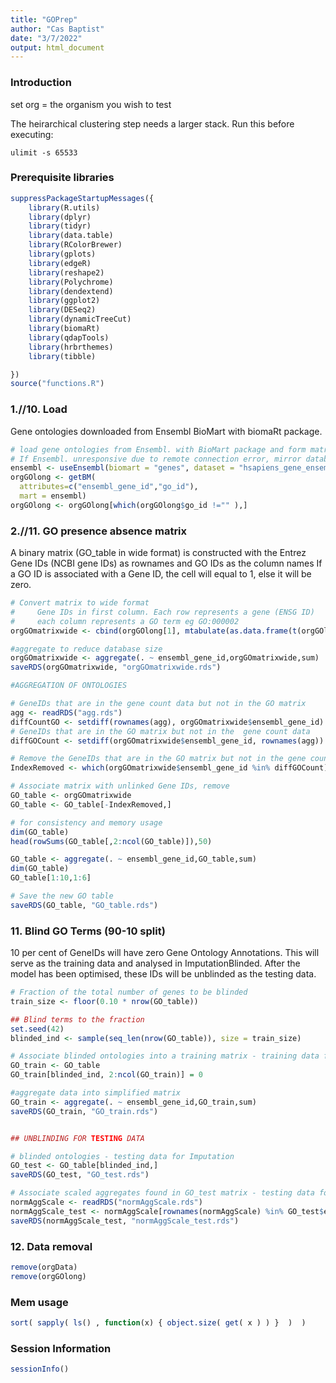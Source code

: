 ```yaml
---
title: "GOPrep"
author: "Cas Baptist"
date: "3/7/2022"
output: html_document
---
```


### Introduction

set org = the organism you wish to test

The heirarchical clustering step needs a larger stack. Run this before executing:

`
ulimit -s 65533
`

### Prerequisite libraries

```r
suppressPackageStartupMessages({
    library(R.utils)
    library(dplyr)
    library(tidyr)
    library(data.table)
    library(RColorBrewer)
    library(gplots)
    library(edgeR)
    library(reshape2)
    library(Polychrome)
    library(dendextend)
    library(ggplot2)
    library(DESeq2)
    library(dynamicTreeCut)
    library(biomaRt)
    library(qdapTools)
    library(hrbrthemes)
    library(tibble)

})
source("functions.R")
```

### 1.//10. Load 

Gene ontologies downloaded from Ensembl BioMart with biomaRt package.

```r

# load gene ontologies from Ensembl. with BioMart package and form matrix
# If Ensembl. unresponsive due to remote connection error, mirror databases will be read.
ensembl <- useEnsembl(biomart = "genes", dataset = "hsapiens_gene_ensembl")
orgGOlong <- getBM(
  attributes=c("ensembl_gene_id","go_id"), 
  mart = ensembl)
orgGOlong <- orgGOlong[which(orgGOlong$go_id !="" ),]

```

### 2.//11. GO presence absence matrix 

A binary matrix (GO_table in wide format) is constructed with the Entrez Gene IDs (NCBI gene IDs) as rownames and GO IDs as the column names
If a GO ID is associated with a Gene ID, the cell will equal to 1, else it will be zero. 

``` r

# Convert matrix to wide format
#     Gene IDs in first column. Each row represents a gene (ENSG ID)
#     each column represents a GO term eg GO:000002
orgGOmatrixwide <- cbind(orgGOlong[1], mtabulate(as.data.frame(t(orgGOlong[-1]))))

#aggregate to reduce database size
orgGOmatrixwide <- aggregate(. ~ ensembl_gene_id,orgGOmatrixwide,sum)
saveRDS(orgGOmatrixwide, "orgGOmatrixwide.rds")

#AGGREGATION OF ONTOLOGIES

# GeneIDs that are in the gene count data but not in the GO matrix
agg <- readRDS("agg.rds")
diffCountGO <- setdiff(rownames(agg), orgGOmatrixwide$ensembl_gene_id)
# GeneIDs that are in the GO matrix but not in the  gene count data
diffGOCount <- setdiff(orgGOmatrixwide$ensembl_gene_id, rownames(agg))

# Remove the GeneIDs that are in the GO matrix but not in the gene count data
IndexRemoved <- which(orgGOmatrixwide$ensembl_gene_id %in% diffGOCount)

# Associate matrix with unlinked Gene IDs, remove 
GO_table <- orgGOmatrixwide
GO_table <- GO_table[-IndexRemoved,]

# for consistency and memory usage
dim(GO_table)
head(rowSums(GO_table[,2:ncol(GO_table)]),50)

GO_table <- aggregate(. ~ ensembl_gene_id,GO_table,sum)
dim(GO_table)
GO_table[1:10,1:6]

# Save the new GO table
saveRDS(GO_table, "GO_table.rds")

```

### 11. Blind GO Terms (90-10 split)

10 per cent of GeneIDs will have zero Gene Ontology Annotations. This will serve as the training data and analysed in ImputationBlinded.
After the model has been optimised, these IDs will be unblinded as the testing data.

```r
# Fraction of the total number of genes to be blinded
train_size <- floor(0.10 * nrow(GO_table))

## Blind terms to the fraction
set.seed(42)
blinded_ind <- sample(seq_len(nrow(GO_table)), size = train_size)

# Associate blinded ontologies into a training matrix - training data for ImputationBlinded
GO_train <- GO_table
GO_train[blinded_ind, 2:ncol(GO_train)] = 0

#aggregate data into simplified matrix
GO_train <- aggregate(. ~ ensembl_gene_id,GO_train,sum)
saveRDS(GO_train, "GO_train.rds")


## UNBLINDING FOR TESTING DATA

# blinded ontologies - testing data for Imputation
GO_test <- GO_table[blinded_ind,]
saveRDS(GO_test, "GO_test.rds")

# Associate scaled aggregates found in GO_test matrix - testing data for Imputation
normAggScale <- readRDS("normAggScale.rds")
normAggScale_test <- normAggScale[rownames(normAggScale) %in% GO_test$ensembl_gene_id,]
saveRDS(normAggScale_test, "normAggScale_test.rds")
```

### 12. Data removal

```r
remove(orgData)
remove(orgGOlong)
```

### Mem usage

```r
sort( sapply( ls() , function(x) { object.size( get( x ) ) }  )  )
```

### Session Information 

```r
sessionInfo()
```

